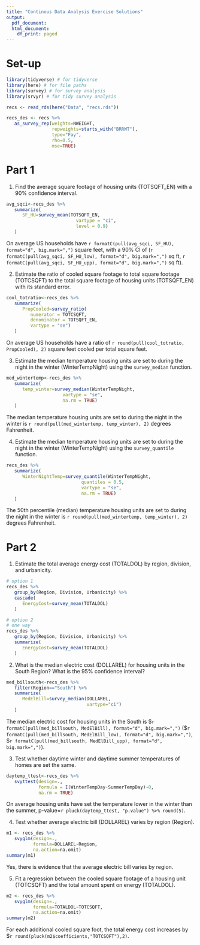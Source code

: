 ```yaml
---
title: "Continous Data Analysis Exercise Solutions"
output:
  pdf_document:
  html_document:
    df_print: paged
---
```


# Set-up
```r
library(tidyverse) # for tidyverse
library(here) # for file paths
library(survey) # for survey analysis
library(srvyr) # for tidy survey analysis

recs <- read_rds(here("Data", "recs.rds"))

recs_des <- recs %>%
   as_survey_rep(weights=NWEIGHT,
                 repweights=starts_with("BRRWT"),
                 type="Fay",
                 rho=0.5,
                 mse=TRUE)
```

# Part 1

1. Find the average square footage of housing units (TOTSQFT_EN) with a 90% confidence interval.

```r
avg_sqci<-recs_des %>%
   summarize(
      SF_HU=survey_mean(TOTSQFT_EN,
                          vartype = "ci",
                          level = 0.9)
   )
```

On average US households have `r formatC(pull(avg_sqci, SF_HU), format="d", big.mark=",")` square feet, with a 90% CI of (`r formatC(pull(avg_sqci, SF_HU_low), format="d", big.mark=",")` sq ft, `r formatC(pull(avg_sqci, SF_HU_upp), format="d", big.mark=",")` sq ft).


2. Estimate the ratio of cooled square footage to total square footage (TOTCSQFT) to the total square footage of housing units (TOTSQFT_EN) with its standard error.

```r
cool_totratio<-recs_des %>%
   summarize(
      PropCooled=survey_ratio(
         numerator = TOTCSQFT,
         denominator = TOTSQFT_EN,
         vartype = "se")
   )
```

On average US households have a ratio of `r round(pull(cool_totratio, PropCooled), 2)` square feet cooled per total square feet.


3. Estimate the median temperature housing units are set to during the night in the winter (WinterTempNight) using the `survey_median` function.

```r
med_wintertemp<-recs_des %>%
   summarize(
      temp_winter=survey_median(WinterTempNight,
                     vartype = "se",
                     na.rm = TRUE)
   )
```

The median temperature housing units are set to during the night in the winter is `r round(pull(med_wintertemp, temp_winter), 2)` degrees Fahrenheit.


4. Estimate the median temperature housing units are set to during the night in the winter (WinterTempNight) using the `survey_quantile` function.

```r
recs_des %>%
   summarize(
      WinterNightTemp=survey_quantile(WinterTempNight,
                            quantiles = 0.5,
                            vartype = "se",
                            na.rm = TRUE)
   )
```

The 50th percentile (median) temperature housing units are set to during the night in the winter is `r round(pull(med_wintertemp, temp_winter), 2)` degrees Fahrenheit.


# Part 2

1. Estimate the total average energy cost (TOTALDOL) by region, division, and urbanicity.

```r
# option 1
recs_des %>%
   group_by(Region, Division, Urbanicity) %>%
   cascade(
      EnergyCost=survey_mean(TOTALDOL)
   )

# option 2
# one way
recs_des %>%
   group_by(Region, Division, Urbanicity) %>%
   summarize(
      EnergyCost=survey_mean(TOTALDOL)
   )
```

2. What is the median electric cost (DOLLAREL) for housing units in the South Region? What is the 95% confidence interval?

```r
med_billsouth<-recs_des %>%
   filter(Region=="South") %>%
   summarize(
      MedElBill=survey_median(DOLLAREL,
                              vartype="ci")
   )
```

The median electric cost for housing units in the South is \$`r formatC(pull(med_billsouth, MedElBill), format="d", big.mark=",")` (\$`r formatC(pull(med_billsouth, MedElBill_low), format="d", big.mark=",")`, \$`r formatC(pull(med_billsouth, MedElBill_upp), format="d", big.mark=",")`).


3. Test whether daytime winter and daytime summer temperatures of homes are set the same.

```r
daytemp_ttest<-recs_des %>%
   svyttest(design=.,
            formula = I(WinterTempDay-SummerTempDay)~0,
            na.rm = TRUE)
```

On average housing units have set the temperature lower in the winter than the summer,  p-value=`r pluck(daytemp_ttest, "p.value") %>% round(5)`.


4. Test whether average electric bill (DOLLAREL) varies by region (Region).

```r
m1 <- recs_des %>%
   svyglm(design=.,
          formula=DOLLAREL~Region,
          na.action=na.omit)
summary(m1)
```

Yes, there is evidence that the average electric bill varies by region. 


5. Fit a regression between the cooled square footage of a housing unit (TOTCSQFT) and the total amount spent on energy (TOTALDOL).

```r
m2 <- recs_des %>%
   svyglm(design=.,
          formula=TOTALDOL~TOTCSQFT,
          na.action=na.omit)
summary(m2)
```

For each additional cooled square foot, the total energy cost increases by \$`r round(pluck(m2$coefficients,"TOTCSQFT"),2)`.
